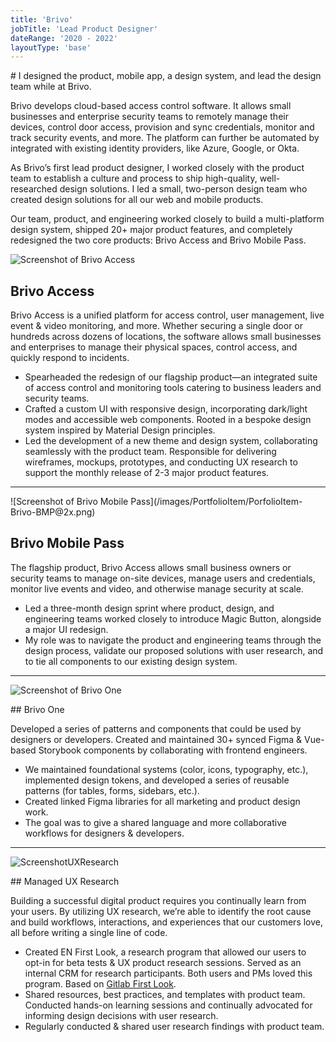 ```yaml
---
title: 'Brivo'
jobTitle: 'Lead Product Designer'
dateRange: '2020 - 2022'
layoutType: 'base'
---
```


<div class="portfolio-intro">
# I designed the product, mobile app, a design system, and lead the design team while at Brivo.

Brivo develops cloud-based access control software. It allows small businesses and enterprise security teams to remotely manage their devices, control door access, provision and sync credentials, monitor and track security events, and more. The platform can further be automated by integrated with existing identity providers, like Azure, Google, or Okta.

As Brivo’s first lead product designer, I worked closely with the product team to establish a culture and process to ship high-quality, well-researched design solutions. I led a small, two-person design team who created design solutions for all our web and mobile products.

Our team, product, and engineering worked closely to build a multi-platform design system, shipped 20+ major product features, and completely redesigned the two core products: Brivo Access and Brivo Mobile Pass.

<div class="portfolio-divider"></div>
</div>


![Screenshot of Brivo Access](/images/PortfolioItem/PorfolioItem-Brivo-BrivoAccess@2x.png)

<section class="portfolio-text">

## Brivo Access

Brivo Access is a unified platform for access control, user management, live event &  video monitoring, and more. Whether securing a single door or hundreds across dozens of locations, the software allows small businesses and enterprises to manage their physical spaces, control access, and quickly respond to incidents.

- Spearheaded the redesign of our flagship product—an integrated suite of access control and monitoring tools catering to business leaders and security teams.
- Crafted a custom UI with responsive design, incorporating dark/light modes and accessible web components. Rooted in a bespoke design system inspired by Material Design principles.
- Led the development of a new theme and design system, collaborating seamlessly with the product team. Responsible for delivering wireframes, mockups, prototypes, and conducting UX research to support the monthly release of 2-3 major product features.
</section>

<section class="portfolio-screens desktop">
  <Grid gutter="var(--spacer-layout-small)">
    <GridItem>
      <ImageWrapper
        src="/images/PortfolioItem/BrivoAccess-UserManagement.png"
        href="/images/PortfolioItem/BrivoAccess-UserManagement.png"
        alt="Thumbnail of Brivo Access Mockup"
        cssClass="hasCaption clickable">
          <div slot="caption">
            <Breadcrumb
            firstTitle="Brivo Access"
            pageTitle="User Management"
            cssClass="small style-overlay"
            ></Breadcrumb>
          </div>
        </ImageWrapper>
    </GridItem>
    <GridItem>
      <ImageWrapper
        src="/images/PortfolioItem/BrivoAccess-LiveVideoDashboard.png"
        alt="Thumbnail of Brivo Access Mockup"
        cssClass="hasCaption clickable">
          <div slot="caption">
            <Breadcrumb
            firstTitle="Brivo Access"
            pageTitle="Live Video Dashboard"
            cssClass="small style-overlay"
            ></Breadcrumb>
          </div>
        </ImageWrapper>
    </GridItem>
    <GridItem>
      <ImageWrapper
        src="/images/PortfolioItem/BrivoAccess-AdminManagement.png"
        alt="Thumbnail of Brivo Access Mockup"
        cssClass="hasCaption clickable">
          <div slot="caption">
            <Breadcrumb
            firstTitle="Brivo Access"
            pageTitle="Admin Management"
            cssClass="small style-overlay"
            ></Breadcrumb>
          </div>
        </ImageWrapper>
    </GridItem>
    <GridItem>
      <ImageWrapper
        src="/images/PortfolioItem/VisualIdeation-DeviceStatusCard.png"
        alt="Thumbnail of Brivo Access Mockup"
        cssClass="hasCaption clickable">
          <div slot="caption">
            <Breadcrumb
            firstTitle="Visual Ideation"
            pageTitle="Device Status Card"
            cssClass="small style-overlay"
            ></Breadcrumb>
          </div>
        </ImageWrapper>
    </GridItem>
  </Grid>
</section>

---

<div class="screenshot-bmp">![Screenshot of Brivo Mobile Pass](/images/PortfolioItem/PorfolioItem-Brivo-BMP@2x.png)</div>

<section class="portfolio-text text-bmp">

## Brivo Mobile Pass

The flagship product, Brivo Access allows small business owners or security teams to manage on-site devices, manage users and credentials, monitor live events and video, and otherwise manage security at scale.

- Led a three-month design sprint where product, design, and engineering teams worked closely to introduce Magic Button, alongside a major UI redesign.
- My role was to navigate the product and engineering teams through the design process, validate our proposed solutions with user research, and to tie all components to our existing design system.

</section>

---

![Screenshot of Brivo One](/images/PortfolioItem/PorfolioItem-Brivo-BrivoOne@2x.png)

<section class="portfolio-text">
## Brivo One

Developed a series of patterns and components that could be used by designers or developers. Created and maintained 30+ synced Figma & Vue-based Storybook components by collaborating with frontend engineers.

- We maintained foundational systems (color, icons, typography, etc.), implemented design tokens, and developed a series of reusable patterns (for tables, forms, sidebars, etc.).
- Created linked Figma libraries for all marketing and product design work.
- The goal was to give a shared language and more collaborative workflows for designers & developers.

</section>

---

![ScreenshotUXResearch](/images/PortfolioItem/PortfolioItem-EN-UXResearch@2x.png)

<section class="portfolio-text">
## Managed UX Research

Building a successful digital product requires you continually learn from your users. By utilizing UX research, we’re able to identify the root cause and build workflows, interactions, and experiences that our customers love, all before writing a single line of code.

- Created EN First Look, a research program that allowed our users to opt-in for beta tests & UX product research sessions. Served as an internal CRM for research participants. Both users and PMs loved this program. Based on [Gitlab First Look](https://about.gitlab.com/community/gitlab-first-look/).
- Shared resources, best practices, and templates with product team. Conducted hands-on learning sessions and continually advocated for informing design decisions with user research.
- Regularly conducted & shared user research findings with product team.

</section>